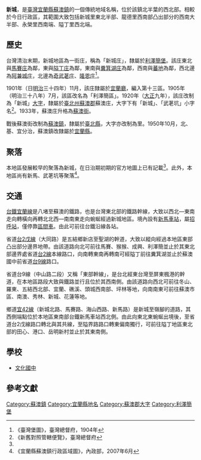 {{noteTA
|1 = zh-cn:庄; zh-hk:庄; zh-tw:庄;
}}
'''新城'''，是[[臺灣|臺灣]][[宜蘭縣|宜蘭縣]][[蘇澳鎮_(臺灣)|蘇澳鎮]]的一個傳統地域名稱，位於該鎮北半葉的西北部。相較於今日行政區，其範圍大致包括新城里東北半部、龍德里西南部凸出部分的西南大半部、永榮里西南端、隘丁里西北端。

==歷史==
台灣清治末期，新城地區為一街庄，稱為「新城庄」，隸屬於[[利澤簡堡|利澤簡堡]]。該庄東北與[[馬賽庄|馬賽庄]]為鄰，東與[[隘丁庄|隘丁庄]]為鄰，東南與[[糞箕湖_(宜蘭縣)|糞箕湖庄]]為鄰，西南與[[蕃地|蕃地]]為鄰，西北邊為[[阿兼城庄|阿兼城庄]]，北邊為[[奇武荖庄|奇武荖庄]]、[[隆恩庄|隆恩庄]]<ref name="臺灣堡圖">《臺灣堡圖》，臺灣總督府，1904年</ref>。

1901年（日[[明治|明治]]三十四年）11月，該庄隸屬於[[宜蘭廳|宜蘭廳]]，編入第十三區。1905年（明治三十八年）7月，該區改名為「利澤簡區」。1920年（[[大正|大正]]九年），該庄改制為「新城」[[大字|大字]]，隸屬於[[臺北州|臺北州]][[蘇澳郡|蘇澳郡]]蘇澳庄，大字下有「新城」、「武荖坑」小字名<ref>《新舊對照管轄便覽》，臺灣總督府</ref>。1933年，蘇澳庄升格為[[蘇澳街|蘇澳街]]。

戰後蘇澳街改制為[[蘇澳鎮_(臺灣)|蘇澳鎮]]，隸屬於[[臺北縣|臺北縣]]，大字亦改制為里。1950年10月，北、基、宜分治，蘇澳鎮改隸屬於[[宜蘭縣|宜蘭縣]]。

==聚落==
本地區發展較早的聚落為新城，在日治期初期的官方地圖上已有記載<ref name="臺灣堡圖"/>。此外，本地區尚有新馬、武荖坑等聚落<ref>《宜蘭縣蘇澳鎮行政區域圖》，內政部，2007年6月</ref>。

==交通==
[[台鐵|台鐵]][[宜蘭線|宜蘭線]]是八堵至蘇澳的鐵路，也是台灣東北部的鐵路幹線，大致以西北—東南走向轉橫向再轉北北西—南南東走向蜿蜒經過新城地區。境內設有[[新馬車站|新馬車站]]，屬[[招呼站_(台鐵)|招呼站]]，僅停靠[[臺鐵區間車|區間車]]。由此可前往台鐵沿線各站。

省道[[台2戊線|台2戊線]]（大同路）是五結鄉新店至聖湖的幹道，大致以縱向經過本地區東部凸出部分邊界地帶。由該道路向北可前往馬賽、猴猴、成興、利澤簡並止於其東北部邊界處省道[[台2線|台2線]]本線路口，向南轉東南再轉南可經隘丁前往糞箕湖並止於蘇澳國中前省道[[台9線|台9線]]路口。

省道台9線（中山路二段）又稱「東部幹線」，是台北經東台灣至屏東楓港的幹道，在本地區路段大致與鐵路並行且位於其西南側。由該道路向西北可前往冬山、羅東、五結西北部、宜蘭、礁溪、頭城西南部、坪林等地，向南南東可前往蘇澳市區、南澳、秀林、新城、花蓮等地。

鄉道[[宜42線|宜42線]]（新城北路、馬賽路、海山西路、新馬路）是新城至嶺腳的道路，其西側端點位於本地區東南部台鐵新馬車站西北側。由此向東北東蜿蜒出境後，至省道台2戊線路口轉北與其共線，至隘界路路口轉東偏南獨行，可前往隘丁地區東北部的田心、港口、岳明新村並止於其東南側。

==學校==
*[[文化國中|文化國中]]

==參考文獻==
{{reflist}}

{{蘇澳郡}}

[[Category:蘇澳鎮|Category:蘇澳鎮]]
[[Category:宜蘭縣地名|Category:宜蘭縣地名]]
[[Category:蘇澳郡大字|Category:蘇澳郡大字]]
[[Category:利澤簡堡|Category:利澤簡堡]]